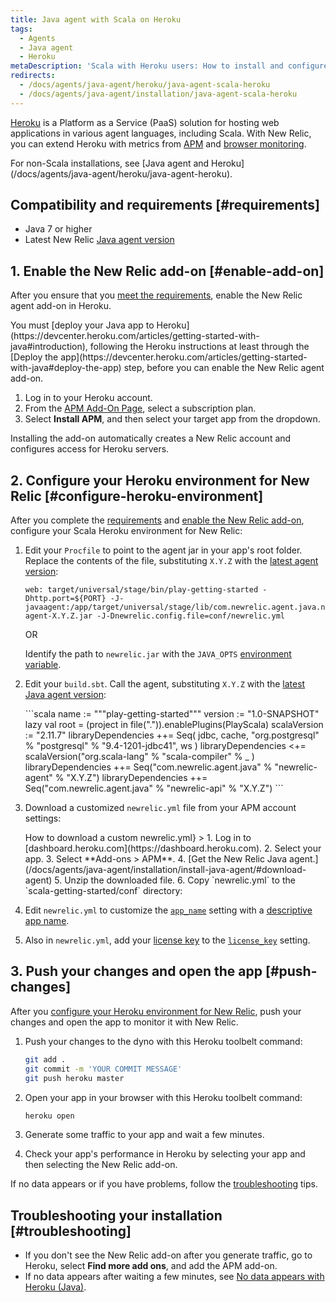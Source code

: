 ```yaml
---
title: Java agent with Scala on Heroku
tags:
  - Agents
  - Java agent
  - Heroku
metaDescription: 'Scala with Heroku users: How to install and configure the Java agent for your APM add-on.'
redirects:
  - /docs/agents/java-agent/heroku/java-agent-scala-heroku
  - /docs/agents/java-agent/installation/java-agent-scala-heroku
---
```


[Heroku](https://devcenter.heroku.com/articles/newrelic) is a Platform as a Service (PaaS) solution for hosting web applications in various agent languages, including Scala. With New Relic, you can extend Heroku with metrics from [APM](/docs/apm/new-relic-apm) and [browser monitoring](/docs/browser/new-relic-browser).

<Callout variant="tip">
  For non-Scala installations, see [Java agent and Heroku](/docs/agents/java-agent/heroku/java-agent-heroku).
</Callout>

## Compatibility and requirements [#requirements]

* Java 7 or higher
* Latest New Relic [Java agent version](/docs/release-notes/agent-release-notes/java-release-notes)

## 1. Enable the New Relic add-on [#enable-add-on]

After you ensure that you [meet the requirements](#requirements), enable the New Relic agent add-on in Heroku.

<Callout variant="caution">
  You must [deploy your Java app to Heroku](https://devcenter.heroku.com/articles/getting-started-with-java#introduction), following the Heroku instructions at least through the [Deploy the app](https://devcenter.heroku.com/articles/getting-started-with-java#deploy-the-app) step, before you can enable the New Relic agent add-on.
</Callout>

1. Log in to your Heroku account.
2. From the [APM Add-On Page](https://elements.heroku.com/addons/newrelic#pricing), select a subscription plan.
3. Select **Install APM**, and then select your target app from the dropdown.

Installing the add-on automatically creates a New Relic account and configures access for Heroku servers.

## 2. Configure your Heroku environment for New Relic [#configure-heroku-environment]

After you complete the [requirements](#requirements) and [enable the New Relic add-on](#enable-add-on), configure your Scala Heroku environment for New Relic:

1. Edit your `Procfile` to point to the agent jar in your app's root folder. Replace the contents of the file, substituting `X.Y.Z` with the [latest agent version](/docs/agents/java-agent/getting-started/java-release-notes):

   ```procfile
   web: target/universal/stage/bin/play-getting-started -Dhttp.port=${PORT} -J-javaagent:/app/target/universal/stage/lib/com.newrelic.agent.java.newrelic-agent-X.Y.Z.jar -J-Dnewrelic.config.file=conf/newrelic.yml
   ```

   OR

   Identify the path to `newrelic.jar` with the `JAVA_OPTS` [environment variable](https://devcenter.heroku.com/articles/config-vars).
2. Edit your `build.sbt`. Call the agent, substituting `X.Y.Z` with the [latest Java agent version](/docs/agents/java-agent/getting-started/java-release-notes):

   <CollapserGroup>
     <Collapser
       id="build-sbt"
       title="Custom build.sbt"
     >
       ```scala
       name := """play-getting-started"""
       version := "1.0-SNAPSHOT"
       lazy val root = (project in file(".")).enablePlugins(PlayScala)
       scalaVersion := "2.11.7"
       libraryDependencies ++= Seq(
           jdbc,
           cache,
           "org.postgresql" % "postgresql" % "9.4-1201-jdbc41",
           ws
       )
       libraryDependencies <+= scalaVersion("org.scala-lang" % "scala-compiler" % _ )
       libraryDependencies ++= Seq("com.newrelic.agent.java" % "newrelic-agent" % "X.Y.Z")
       libraryDependencies ++= Seq("com.newrelic.agent.java" % "newrelic-api" % "X.Y.Z")
       ```
     </Collapser>
   </CollapserGroup>
3. Download a customized `newrelic.yml` file from your APM account settings:

   <CollapserGroup>
     <Collapser
       id="customized-yml"
       title={<>How to download a custom <InlineCode>newrelic.yml</InlineCode></>}
     >
       1. Log in to [dashboard.heroku.com](https://dashboard.heroku.com).
       2. Select your app.
       3. Select **Add-ons > APM**.
       4. [Get the New Relic Java agent.](/docs/agents/java-agent/installation/install-java-agent/#download-agent)
       5. Unzip the downloaded file.
       6. Copy `newrelic.yml` to the `scala-getting-started/conf` directory:
     </Collapser>
   </CollapserGroup>
4. Edit `newrelic.yml` to customize the [`app_name`](/docs/agents/java-agent/configuration/java-agent-configuration-config-file#cfg-app_name) setting with a [descriptive app name](/docs/agents/manage-apm-agents/app-naming/name-your-application).
5. Also in `newrelic.yml`, add your [license key](/docs/apis/intro-apis/new-relic-api-keys/#ingest-license-key) to the [`license_key`](/docs/agents/java-agent/configuration/java-agent-configuration-config-file#cfg-license_key) setting.

## 3. Push your changes and open the app [#push-changes]

After you [configure your Heroku environment for New Relic](#configure-heroku-environment), push your changes and open the app to monitor it with New Relic.

1. Push your changes to the dyno with this Heroku toolbelt command:

   ```bash
   git add .
   git commit -m 'YOUR COMMIT MESSAGE'
   git push heroku master
   ```
2. Open your app in your browser with this Heroku toolbelt command:

   ```bash
   heroku open
   ```
3. Generate some traffic to your app and wait a few minutes.
4. Check your app's performance in Heroku by selecting your app and then selecting the New Relic add-on.

If no data appears or if you have problems, follow the [troubleshooting](#troubleshooting) tips.

## Troubleshooting your installation [#troubleshooting]

* If you don't see the New Relic add-on after you generate traffic, go to Heroku, select **Find more add ons**, and add the APM add-on.
* If no data appears after waiting a few minutes, see [No data appears with Heroku (Java)](/docs/agents/java-agent/heroku/no-data-appears-heroku-java).
